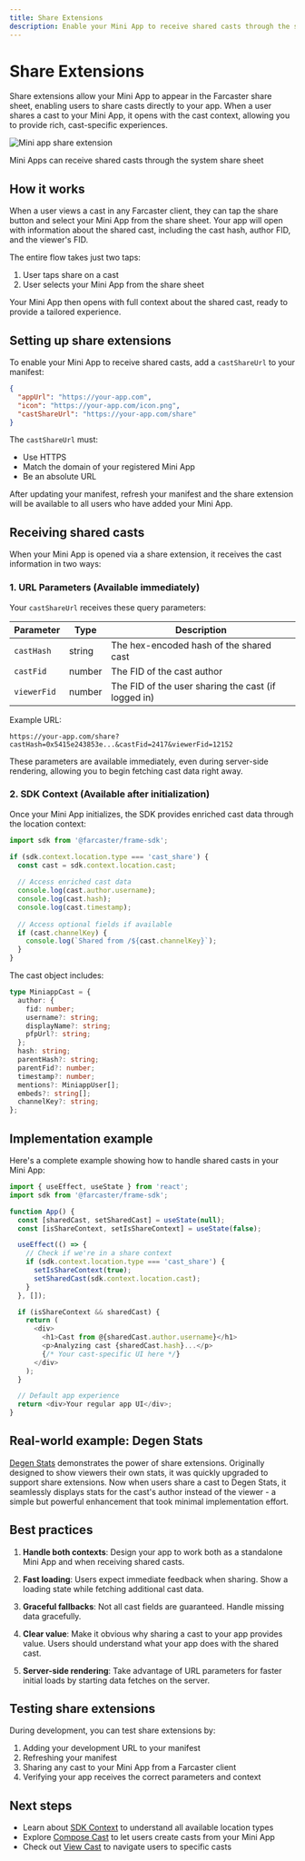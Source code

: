 ```yaml
---
title: Share Extensions
description: Enable your Mini App to receive shared casts through the system share sheet
---
```



# Share Extensions

Share extensions allow your Mini App to appear in the Farcaster share sheet, enabling users to share casts directly to your app. When a user shares a cast to your Mini App, it opens with the cast context, allowing you to provide rich, cast-specific experiences.

![Mini app share extension](/share_extension_preview.png)

<Caption>
  Mini Apps can receive shared casts through the system share sheet
</Caption>

## How it works

When a user views a cast in any Farcaster client, they can tap the share button and select your Mini App from the share sheet. Your app will open with information about the shared cast, including the cast hash, author FID, and the viewer's FID.

The entire flow takes just two taps:
1. User taps share on a cast
2. User selects your Mini App from the share sheet

Your Mini App then opens with full context about the shared cast, ready to provide a tailored experience.

## Setting up share extensions

To enable your Mini App to receive shared casts, add a `castShareUrl` to your manifest:

```json
{
  "appUrl": "https://your-app.com",
  "icon": "https://your-app.com/icon.png",
  "castShareUrl": "https://your-app.com/share"
}
```

The `castShareUrl` must:
- Use HTTPS
- Match the domain of your registered Mini App
- Be an absolute URL

After updating your manifest, refresh your manifest and the share extension will be available to all users who have added your Mini App.

## Receiving shared casts

When your Mini App is opened via a share extension, it receives the cast information in two ways:

### 1. URL Parameters (Available immediately)

Your `castShareUrl` receives these query parameters:

| Parameter | Type | Description |
|-----------|------|-------------|
| `castHash` | string | The hex-encoded hash of the shared cast |
| `castFid` | number | The FID of the cast author |
| `viewerFid` | number | The FID of the user sharing the cast (if logged in) |

Example URL:
```
https://your-app.com/share?castHash=0x5415e243853e...&castFid=2417&viewerFid=12152
```

These parameters are available immediately, even during server-side rendering, allowing you to begin fetching cast data right away.

### 2. SDK Context (Available after initialization)

Once your Mini App initializes, the SDK provides enriched cast data through the location context:

```typescript
import sdk from '@farcaster/frame-sdk';

if (sdk.context.location.type === 'cast_share') {
  const cast = sdk.context.location.cast;
  
  // Access enriched cast data
  console.log(cast.author.username);
  console.log(cast.hash);
  console.log(cast.timestamp);
  
  // Access optional fields if available
  if (cast.channelKey) {
    console.log(`Shared from /${cast.channelKey}`);
  }
}
```

The cast object includes:

```typescript
type MiniappCast = {
  author: {
    fid: number;
    username?: string;
    displayName?: string;
    pfpUrl?: string;
  };
  hash: string;
  parentHash?: string;
  parentFid?: number;
  timestamp?: number;
  mentions?: MiniappUser[];
  embeds?: string[];
  channelKey?: string;
};
```

## Implementation example

Here's a complete example showing how to handle shared casts in your Mini App:

```typescript
import { useEffect, useState } from 'react';
import sdk from '@farcaster/frame-sdk';

function App() {
  const [sharedCast, setSharedCast] = useState(null);
  const [isShareContext, setIsShareContext] = useState(false);

  useEffect(() => {
    // Check if we're in a share context
    if (sdk.context.location.type === 'cast_share') {
      setIsShareContext(true);
      setSharedCast(sdk.context.location.cast);
    }
  }, []);

  if (isShareContext && sharedCast) {
    return (
      <div>
        <h1>Cast from @{sharedCast.author.username}</h1>
        <p>Analyzing cast {sharedCast.hash}...</p>
        {/* Your cast-specific UI here */}
      </div>
    );
  }

  // Default app experience
  return <div>Your regular app UI</div>;
}
```

## Real-world example: Degen Stats

[Degen Stats](https://farcaster.xyz/miniapps/jrth1IniizBC/degen) demonstrates the power of share extensions. Originally designed to show viewers their own stats, it was quickly upgraded to support share extensions. Now when users share a cast to Degen Stats, it seamlessly displays stats for the cast's author instead of the viewer - a simple but powerful enhancement that took minimal implementation effort.

## Best practices

1. **Handle both contexts**: Design your app to work both as a standalone Mini App and when receiving shared casts.

2. **Fast loading**: Users expect immediate feedback when sharing. Show a loading state while fetching additional cast data.

3. **Graceful fallbacks**: Not all cast fields are guaranteed. Handle missing data gracefully.

4. **Clear value**: Make it obvious why sharing a cast to your app provides value. Users should understand what your app does with the shared cast.

5. **Server-side rendering**: Take advantage of URL parameters for faster initial loads by starting data fetches on the server.

## Testing share extensions

During development, you can test share extensions by:

1. Adding your development URL to your manifest
2. Refreshing your manifest
3. Sharing any cast to your Mini App from a Farcaster client
4. Verifying your app receives the correct parameters and context

## Next steps

- Learn about [SDK Context](/docs/sdk/context) to understand all available location types
- Explore [Compose Cast](/docs/sdk/actions/compose-cast) to let users create casts from your Mini App
- Check out [View Cast](/docs/sdk/actions/view-cast) to navigate users to specific casts